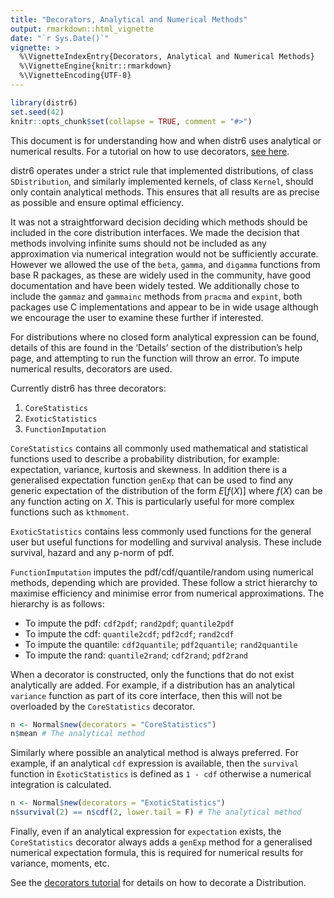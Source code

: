 ```yaml
---
title: "Decorators, Analytical and Numerical Methods"
output: rmarkdown::html_vignette
date: "`r Sys.Date()`"
vignette: >
  %\VignetteIndexEntry{Decorators, Analytical and Numerical Methods}
  %\VignetteEngine{knitr::rmarkdown}
  %\VignetteEncoding{UTF-8}
---
```


```r
library(distr6)
set.seed(42)
knitr::opts_chunk$set(collapse = TRUE, comment = "#>")
```

This document is for understanding how and when distr6 uses analytical or numerical results. For a tutorial on how to use decorators, [see here](https://xoopr.github.io/distr6/articles/webs/decorators.html).

distr6 operates under a strict rule that implemented distributions, of class `SDistribution`, and similarly implemented kernels, of class `Kernel`, should only contain analytical methods. This ensures that all results are as precise as possible and ensure optimal efficiency.

<!-- The figure below gives a visual representation of how this looks.  -->

It was not a straightforward decision deciding which methods should be included in the core distribution interfaces. We made the decision that methods involving infinite sums should not be included as any approximation via numerical integration would not be sufficiently accurate. However we allowed the use of the `beta`, `gamma`, and `digamma` functions from base R packages, as these are widely used in the community, have good documentation and have been widely tested. We additionally chose to include the `gammaz` and `gammainc` methods from `pracma` and `expint`, both packages use C implementations and appear to be in wide usage although we encourage the user to examine these further if interested.

For distributions where no closed form analytical expression can be found, details of this are found in the 'Details' section of the distribution's help page, and attempting to run the function will throw an error. To impute numerical results, decorators are used.


<!-- ![](img/decorators.png) -->


Currently distr6 has three decorators:

1. `CoreStatistics`
2. `ExoticStatistics`
3. `FunctionImputation`

`CoreStatistics` contains all commonly used mathematical and statistical functions used to describe a probability distribution, for example: expectation, variance, kurtosis and skewness. In addition there is a generalised expectation function `genExp` that can be used to find any generic expectation of the distribution of the form $E[f(X)]$ where $f(X)$ can be any function acting on $X$. This is particularly useful for more complex functions such as `kthmoment`.

`ExoticStatistics` contains less commonly used functions for the general user but useful functions for modelling and survival analysis. These include survival, hazard and any p-norm of pdf.

`FunctionImputation` imputes the pdf/cdf/quantile/random using numerical methods, depending which are provided. These follow a strict hierarchy to maximise efficiency and minimise error from numerical approximations. The hierarchy is as follows:

* To impute the pdf: `cdf2pdf`; `rand2pdf`; `quantile2pdf`
* To impute the cdf: `quantile2cdf`; `pdf2cdf`; `rand2cdf`
* To impute the quantile: `cdf2quantile`; `pdf2quantile`; `rand2quantile`
* To impute the rand: `quantile2rand`; `cdf2rand`; `pdf2rand`

When a decorator is constructed, only the functions that do not exist analytically are added. For example, if a distribution has an analytical `variance` function as part of its core interface, then this will not be overloaded by the `CoreStatistics` decorator.

```r
n <- Normal$new(decorators = "CoreStatistics")
n$mean # The analytical method
```

Similarly where possible an analytical method is always preferred. For example, if an analytical `cdf` expression is available, then the `survival` function in `ExoticStatistics` is defined as `1 - cdf` otherwise a numerical integration is calculated.

```r
n <- Normal$new(decorators = "ExoticStatistics")
n$survival(2) == n$cdf(2, lower.tail = F) # The analytical method
```

Finally, even if an analytical expression for `expectation` exists, the `CoreStatistics` decorator always adds a `genExp` method for a generalised numerical expectation formula, this is required for numerical results for variance, moments, etc.



See the [decorators tutorial](https://xoopr.github.io/distr6/articles/webs/decorators.html) for details on how to decorate a Distribution.
